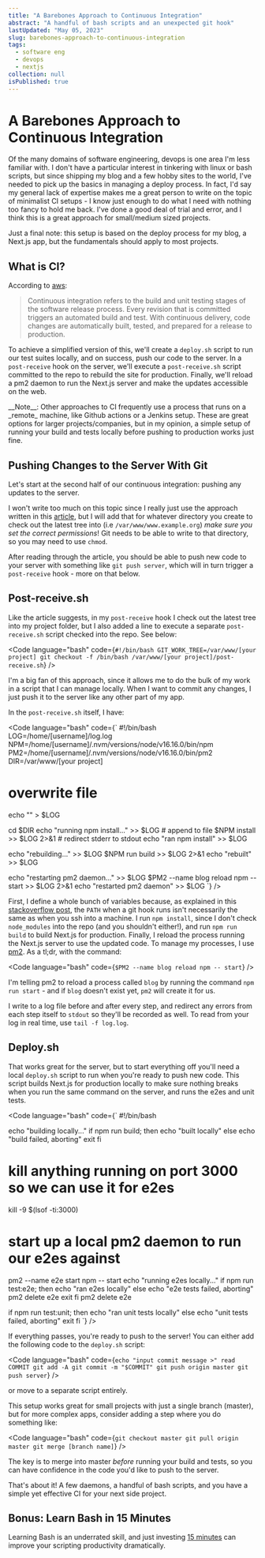 ```yaml
---
title: "A Barebones Approach to Continuous Integration"
abstract: "A handful of bash scripts and an unexpected git hook"
lastUpdated: "May 05, 2023"
slug: barebones-approach-to-continuous-integration
tags:
  - software eng
  - devops
  - nextjs
collection: null
isPublished: true
---
```


# A Barebones Approach to Continuous Integration

Of the many domains of software engineering, devops is one area I'm less familiar with. I don't have a particular interest in tinkering with linux or bash scripts, but since shipping my blog and a few hobby sites to the world, I've needed to pick up the basics in managing a deploy process. In fact, I'd say my general lack of expertise makes me a great person to write on the topic of minimalist CI setups - I know just enough to do what I need with nothing too fancy to hold me back. I've done a good deal of trial and error, and I think this is a great approach for small/medium sized projects. 

Just a final note: this setup is based on the deploy process for my blog, a Next.js app, but the fundamentals should apply to most projects.

## What is CI? 

According to [aws](https://aws.amazon.com/devops/continuous-integration/): 

> Continuous integration refers to the build and unit testing stages of the software release process. Every revision that is committed triggers an automated build and test. With continuous delivery, code changes are automatically built, tested, and prepared for a release to production.

To achieve a simplified version of this, we'll create a `deploy.sh` script to run our test suites locally, and on success, push our code to the server. In a `post-receive` hook on the server, we'll execute a `post-receive.sh` script committed to the repo to rebuild the site for production. Finally, we'll reload a pm2 daemon to run the Next.js server and make the updates accessible on the web.

<Info>
__Note__: Other approaches to CI frequently use a process that runs on a _remote_ machine, like Github actions or a Jenkins setup. These are great options for larger projects/companies, but in my opinion, a simple setup of running your build and tests locally before pushing to production works just fine. 
</Info>

## Pushing Changes to the Server With Git

Let's start at the second half of our continuous integration: pushing any updates to the server.

I won't write too much on this topic since I really just use the approach written in this [article](https://toroid.org/git-website-howto), but I will add that for whatever directory you create to check out the latest tree into (i.e `/var/www/www.example.org`) _make sure you set the correct permissions_! Git needs to be able to write to that directory, so you may need to use `chmod`.

After reading through the article, you should be able to push new code to your server with something like `git push server`, which will in turn trigger a `post-receive` hook - more on that below.

## Post-receive.sh

Like the article suggests, in my `post-receive` hook I check out the latest tree into my project folder, but I also added a line to execute a separate `post-receive.sh` script checked into the repo. See below:

<Code language="bash" code={`
#!/bin/bash
GIT_WORK_TREE=/var/www/[your project] git checkout -f
/bin/bash /var/www/[your project]/post-receive.sh
`} />

I'm a big fan of this approach, since it allows me to do the bulk of my work in a script that I can manage locally. When I want to commit any changes, I just push it to the server like any other part of my app. 

In the `post-receive.sh` itself, I have:

<Code language="bash" code={`
#!/bin/bash
LOG=/home/[username]/log.log
NPM=/home/[username]/.nvm/versions/node/v16.16.0/bin/npm
PM2=/home/[username]/.nvm/versions/node/v16.16.0/bin/pm2
DIR=/var/www/[your project]

# overwrite file
echo "" > $LOG

cd $DIR
echo "running npm install..." >> $LOG # append to file
$NPM install >> $LOG 2>&1 # redirect stderr to stdout
echo "ran npm install" >> $LOG

echo "rebuilding..." >> $LOG
$NPM run build >> $LOG 2>&1
echo "rebuilt" >> $LOG

echo "restarting pm2 daemon..." >> $LOG
$PM2 --name blog reload npm -- start >> $LOG 2>&1
echo "restarted pm2 daemon" >> $LOG
`} />

First, I define a whole bunch of variables because, as explained in this [stackoverflow post](https://stackoverflow.com/a/35420236), the `PATH` when a git hook runs isn't necessarily the same as when you ssh into a machine. I run `npm install`, since I don't check `node_modules` into the repo (and you shouldn't either!), and run `npm run build` to build Next.js for production. Finally, I reload the process running the Next.js server to use the updated code. To manage my processes, I use [pm2](https://pm2.keymetrics.io/). As a tl;dr, with the command:

<Code language="bash" code={`
$PM2 --name blog reload npm -- start
`} />

I'm telling pm2 to reload a process called `blog` by running the command `npm run start` - and if `blog` doesn't exist yet, `pm2` will create it for us.

I write to a log file before and after every step, and redirect any errors from each step itself to `stdout` so they'll be recorded as well. To read from your log in real time, use `tail -f log.log`. 

## Deploy.sh

That works great for the server, but to start everything off you'll need a local `deploy.sh` script to run when you're ready to push new code. This script builds Next.js for production locally to make sure nothing breaks when you run the same command on the server, and runs the e2es and unit tests. 

<Code language="bash" code={`
#!/bin/bash

echo "building locally..."
if npm run build; then
  echo "built locally"
else
  echo "build failed, aborting"
  exit
fi

# kill anything running on port 3000 so we can use it for e2es
kill -9 $(lsof -ti:3000)
# start up a local pm2 daemon to run our e2es against
pm2 --name e2e start npm -- start
echo "running e2es locally..."
if npm run test:e2e; then
  echo "ran e2es locally"
else
  echo "e2e tests failed, aborting"
  pm2 delete e2e 
  exit
fi
pm2 delete e2e 

if npm run test:unit; then
  echo "ran unit tests locally"
else
  echo "unit tests failed, aborting"
  exit
fi
`} />

If everything passes, you're ready to push to the server! You can either add the following code to the `deploy.sh` script:

<Code language="bash" code={`
echo "input commit message >"
read COMMIT
git add -A
git commit -m "$COMMIT"
git push origin master
git push server
`} />

or move to a separate script entirely. 

This setup works great for small projects with just a single branch (master), but for more complex apps, consider adding a step where you do something like:

<Code language="bash" code={`
git checkout master
git pull origin master
git merge [branch name]
`} />

The key is to merge into master _before_ running your build and tests, so you can have confidence in the code you'd like to push to the server.

That's about it! A few daemons, a handful of bash scripts, and you have a simple yet effective CI for your next side project.

## Bonus: Learn Bash in 15 Minutes

Learning Bash is an underrated skill, and just investing [15 minutes](https://learnxinyminutes.com/docs/bash/) can improve your scripting productivity dramatically.

